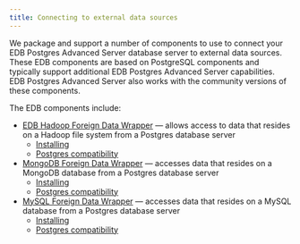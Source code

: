 ```yaml
---
title: Connecting to external data sources
---
```


We package and support a number of components to use to connect your EDB Postgres Advanced Server database server to external data sources. These EDB components are based on PostgreSQL components and typically support additional EDB Postgres Advanced Server capabilities. EDB Postgres Advanced Server also works with the community versions of these components. 

The EDB components include:

  - [EDB Hadoop Foreign Data Wrapper](/jdbc_connector/latest/installing/) &mdash; allows access to data that resides on a Hadoop file system from a Postgres database server
    - [Installing](/jdbc_connector/latest/installing/)
    - [Postgres compatibility](/hadoop_data_adapter/latest/02_requirements_overview/)
  - [MongoDB Foreign Data Wrapper](/mongo_data_adapter/latest/) &mdash;  accesses data that resides on a MongoDB database from a Postgres database server
    - [Installing](/mongo_connector/latest/installing/)
    - [Postgres compatibility](/mongo_data_adapter/latest/02_requirements_overview/)
  - [MySQL Foreign Data Wrapper](/mysql_data_adapter/latest/) &mdash;  accesses data that resides on a MySQL database from a Postgres database server
    - [Installing](/mysql_connector/latest/installing/)
    - [Postgres compatibility](/mysql_data_adapter/latest/02_requirements_overview/)

